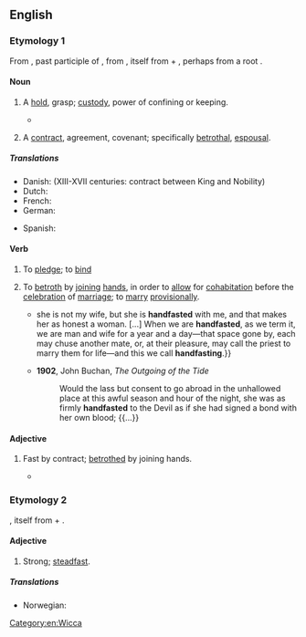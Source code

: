 ==English==

===Etymology 1===
From {{inh|en|enm|hondfast}}, past participle of {{inh|en|enm|hondfesten||to betroth}}, from {{der|en|non|handfesta||to strike a bargain, pledge}}, itself from {{m|non|hönd||hand}} + {{m|non|festa||to fasten, fix, affirm}}, perhaps from a {{der|en|ine-pro|-}} root {{m|ine-pro|*pHst-}}.

====Noun====
{{en-noun}}

# {{lb|en|obsolete}} A [[hold]], grasp; [[custody]], power of confining or keeping.
#*{{RQ:Shakespeare Cymbeline|act=I|scene=v|passage=And the remembrancer of her to hold<br>The '''hand-fast''' to her lord. I have given him that}}
# {{lb|en|obsolete}} A [[contract]], agreement, covenant; specifically [[betrothal]], [[espousal]].

=====Translations=====
{{trans-top|contract}}
* Danish: {{t|da|håndfæstning}} (XIII-XVII centuries: contract between King and Nobility)
* Dutch: {{t+|nl|handvest|n}}
* French: {{t+|fr|poignée de main}}
* German: {{t|de|Handfest|n}}
{{trans-mid}}
* Spanish: {{t|es|atado de las manos|m}}
{{trans-bottom}}

====Verb====
{{en-verb}}

# {{lb|en|transitive}} To [[pledge]]; to [[bind]]
# {{lb|en|transitive|Scotland|archaic|or|historical|except|Wicca}} To [[betroth]] by [[join#Verb|joining]] [[hand#Noun|hands]], in order to [[allow]] for [[cohabitation]] before the [[celebration]] of [[marriage]]; to [[marry]] [[provisionally]].
#* {{RQ:Scott Monastery|volume=II|chapter=XI|pages=311–312|pageref=312|passage=No, Sir Priest or Sir Preacher, Catherine is not my wife— {{...}} she is not my wife, but she is '''handfasted''' with me, and that makes her as honest a woman. [...] When we are '''handfasted''', as we term it, we are man and wife for a year and a day—that space gone by, each may chuse another mate, or, at their pleasure, may call the priest to marry them for life—and this we call '''handfasting'''.}}
#* '''1902''', John Buchan, ''The Outgoing of the Tide''
#*: Would the lass but consent to go abroad in the unhallowed place at this awful season and hour of the night, she was as firmly '''handfasted''' to the Devil as if she had signed a bond with her own blood; {{...}}

====Adjective====
{{head|en|adjective}}

# {{lb|en|obsolete}} Fast by contract; [[betrothed]] by joining hands.
#* {{RQ:Bale The Actes of Englysh Votaries|passage=A vyrgine made '''handfast''' to Christ.}}

===Etymology 2===
{{clq|en|de|handfest}}, itself from {{m|de|Hand||hand}} + {{m|de|fest||firm, strong}}.

====Adjective====
{{en-adj}}

# {{lb|en|rare}} Strong; [[steadfast]].

=====Translations=====
{{trans-top|strong; steadfast}}
* Norwegian: {{t|no|håndfast}}
{{trans-mid}}
{{trans-bottom}}

[[Category:en:Wicca]]